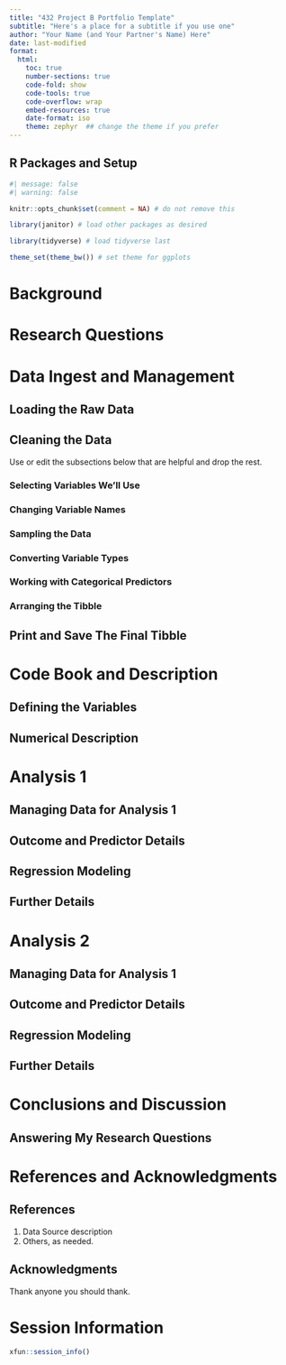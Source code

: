 ---
title: "432 Project B Portfolio Template"
subtitle: "Here's a place for a subtitle if you use one"
author: "Your Name (and Your Partner's Name) Here"
date: last-modified
format: 
  html:
    toc: true
    number-sections: true
    code-fold: show
    code-tools: true
    code-overflow: wrap
    embed-resources: true
    date-format: iso
    theme: zephyr  ## change the theme if you prefer
---

## R Packages and Setup {.unnumbered}

```{r}
#| message: false
#| warning: false

knitr::opts_chunk$set(comment = NA) # do not remove this

library(janitor) # load other packages as desired

library(tidyverse) # load tidyverse last

theme_set(theme_bw()) # set theme for ggplots
```

# Background

# Research Questions

# Data Ingest and Management

## Loading the Raw Data

## Cleaning the Data

Use or edit the subsections below that are helpful and drop the rest.

### Selecting Variables We'll Use

### Changing Variable Names

### Sampling the Data

### Converting Variable Types

### Working with Categorical Predictors

### Arranging the Tibble

## Print and Save The Final Tibble

# Code Book and Description

## Defining the Variables

## Numerical Description

# Analysis 1

## Managing Data for Analysis 1

## Outcome and Predictor Details

## Regression Modeling

## Further Details

# Analysis 2

## Managing Data for Analysis 1

## Outcome and Predictor Details

## Regression Modeling

## Further Details

# Conclusions and Discussion

## Answering My Research Questions 

# References and Acknowledgments

## References

1. Data Source description
2. Others, as needed.

## Acknowledgments

Thank anyone you should thank.

# Session Information

```{r}
xfun::session_info()
```
